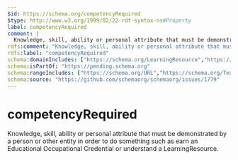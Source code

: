 ```yaml
---
$id: https://schema.org/competencyRequired
$type: http://www.w3.org/1999/02/22-rdf-syntax-ns#Property
label: competencyRequired
comment: |
  Knowledge, skill, ability or personal attribute that must be demonstrated by a person or other entity in order to do something such as earn an Educational Occupational Credential or understand a LearningResource.
rdfs:comment: "Knowledge, skill, ability or personal attribute that must be demonstrated by a person or other entity in order to do something such as earn an Educational Occupational Credential or understand a LearningResource."
rdfs:label: "competencyRequired"
schema:domainIncludes: ["https://schema.org/LearningResource","https://schema.org/EducationalOccupationalCredential"]
schema:isPartOf: "https://pending.schema.org"
schema:rangeIncludes: ["https://schema.org/URL","https://schema.org/Text","https://schema.org/DefinedTerm"]
schema:source: "https://github.com/schemaorg/schemaorg/issues/1779"
---
```


# competencyRequired

Knowledge, skill, ability or personal attribute that must be demonstrated by a person or other entity in order to do something such as earn an Educational Occupational Credential or understand a LearningResource.

